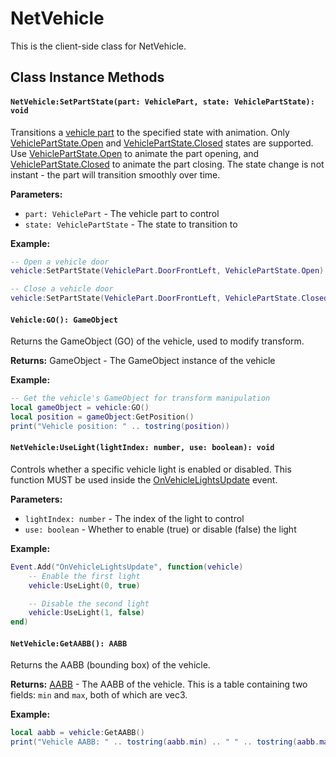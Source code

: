 
# NetVehicle

This is the client-side class for NetVehicle.

## Class Instance Methods

<NetVehicleShared />

#### `NetVehicle:SetPartState(part: VehiclePart, state: VehiclePartState): void`

Transitions a [vehicle part](/shared-api/vehiclepart) to the specified state with animation. Only [VehiclePartState.Open](/shared-api/vehiclepartstate) and [VehiclePartState.Closed](/shared-api/vehiclepartstate) states are supported. Use [VehiclePartState.Open](/shared-api/vehiclepartstate) to animate the part opening, and [VehiclePartState.Closed](/shared-api/vehiclepartstate) to animate the part closing. The state change is not instant - the part will transition smoothly over time.

**Parameters:**
- `part: VehiclePart` - The vehicle part to control
- `state: VehiclePartState` - The state to transition to

**Example:**
```lua
-- Open a vehicle door
vehicle:SetPartState(VehiclePart.DoorFrontLeft, VehiclePartState.Open)

-- Close a vehicle door
vehicle:SetPartState(VehiclePart.DoorFrontLeft, VehiclePartState.Closed)
```

#### `Vehicle:GO(): GameObject`

Returns the GameObject (GO) of the vehicle, used to modify transform.

**Returns:** GameObject - The GameObject instance of the vehicle

**Example:**
```lua
-- Get the vehicle's GameObject for transform manipulation
local gameObject = vehicle:GO()
local position = gameObject:GetPosition()
print("Vehicle position: " .. tostring(position))
```

#### `NetVehicle:UseLight(lightIndex: number, use: boolean): void`

Controls whether a specific vehicle light is enabled or disabled. This function MUST be used inside the [OnVehicleLightsUpdate](/client-api/events#onvehiclelightsupdate) event.

**Parameters:**
- `lightIndex: number` - The index of the light to control
- `use: boolean` - Whether to enable (true) or disable (false) the light

**Example:**
```lua
Event.Add("OnVehicleLightsUpdate", function(vehicle)
    -- Enable the first light
    vehicle:UseLight(0, true)

    -- Disable the second light
    vehicle:UseLight(1, false)
end)
```

#### `NetVehicle:GetAABB(): AABB`

Returns the AABB (bounding box) of the vehicle.

**Returns:** [AABB](/shared-api/aabb) - The AABB of the vehicle. This is a table containing two fields: `min` and `max`, both of which are vec3.

**Example:**
```lua
local aabb = vehicle:GetAABB()
print("Vehicle AABB: " .. tostring(aabb.min) .. " " .. tostring(aabb.max))
```